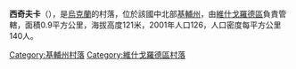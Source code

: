 {{coord|50|56|58|N|30|18|44|E|scale:30000|display=title}}

'''西奇夫卡'''（{{lang-uk|Сичівка}}），是[[烏克蘭|烏克蘭]]的村落，位於該國中北部[[基輔州|基輔州]]，由[[維什戈羅德區|維什戈羅德區]]負責管轄，面積0.9平方公里，海拔高度121米，2001年人口126，人口密度每平方公里140人。

{{DEFAULTSORT:Сичівка}}
[[Category:基輔州村落|Category:基輔州村落]]
[[Category:維什戈羅德區村落|Category:維什戈羅德區村落]]


{{Kiev-geo-stub}}